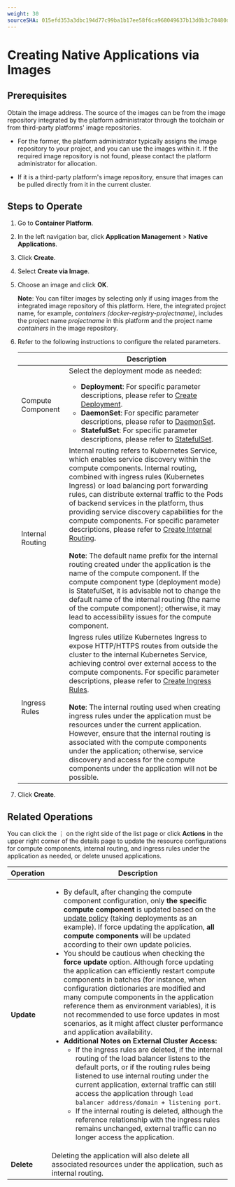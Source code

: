```yaml
---
weight: 30
sourceSHA: 015efd353a3dbc194d77c99ba1b17ee58f6ca968049637b13d0b3c78480d858f
---
```


# Creating Native Applications via Images

## Prerequisites

Obtain the image address. The source of the images can be from the image repository integrated by the platform administrator through the toolchain or from third-party platforms' image repositories.

- For the former, the platform administrator typically assigns the image repository to your project, and you can use the images within it. If the required image repository is not found, please contact the platform administrator for allocation.

- If it is a third-party platform's image repository, ensure that images can be pulled directly from it in the current cluster.

## Steps to Operate

1. Go to **Container Platform**.

2. In the left navigation bar, click **Application Management** > **Native Applications**.

3. Click **Create**.

4. Select **Create via Image**.

5. Choose an image and click **OK**.

   **Note**: You can filter images by selecting only if using images from the integrated image repository of this platform. Here, the integrated project name, for example, *containers (docker-registry-projectname)*, includes the project name *projectname* in this platform and the project name *containers* in the image repository.

6. Refer to the following instructions to configure the related parameters.

   |      | Description                                                                                                                                                                                                                                                                                                                                                                                   |
   | ---- | ----------------------------------------------------------------------------------------------------------------------------------------------------------------------------------------------------------------------------------------------------------------------------------------------------------------------------------------------------------------------------------------------- |
   | Compute Component | Select the deployment mode as needed: <ul><li>**Deployment**: For specific parameter descriptions, please refer to [Create Deployment](../application_workloads/deployment_create.mdx).</li><li>**DaemonSet**: For specific parameter descriptions, please refer to [DaemonSet](../application_workloads/deamonset_create.mdx).</li><li>**StatefulSet**: For specific parameter descriptions, please refer to [StatefulSet](../application_workloads/statefulset_create.mdx).</li></ul>                              |
   | Internal Routing | Internal routing refers to Kubernetes Service, which enables service discovery within the compute components. Internal routing, combined with ingress rules (Kubernetes Ingress) or load balancing port forwarding rules, can distribute external traffic to the Pods of backend services in the platform, thus providing service discovery capabilities for the compute components. For specific parameter descriptions, please refer to [Create Internal Routing](/application/building_application/functions/operation_after_creating/network_communications/service/create_service.mdx).<br /><br />**Note**: The default name prefix for the internal routing created under the application is the name of the compute component. If the compute component type (deployment mode) is StatefulSet, it is advisable not to change the default name of the internal routing (the name of the compute component); otherwise, it may lead to accessibility issues for the compute component. |
   | Ingress Rules | Ingress rules utilize Kubernetes Ingress to expose HTTP/HTTPS routes from outside the cluster to the internal Kubernetes Service, achieving control over external access to the compute components. For specific parameter descriptions, please refer to [Create Ingress Rules](/application/building_application/functions/operation_after_creating/network_communications/ingress/create_ingress.mdx).<br /><br />**Note**: The internal routing used when creating ingress rules under the application must be resources under the current application. However, ensure that the internal routing is associated with the compute components under the application; otherwise, service discovery and access for the compute components under the application will not be possible. |

7. Click **Create**.

## Related Operations

You can click the ⋮ on the right side of the list page or click **Actions** in the upper right corner of the details page to update the resource configurations for compute components, internal routing, and ingress rules under the application as needed, or delete unused applications.

| Operation | Description                                                                                                                                                                                                                                                                                                                                                                                                                                                                                      |
| ------ | ---------------------------------------------------------------------------------------------------------------------------------------------------------------------------------------------------------------------------------------------------------------------------------------------------------------------------------------------------------------------------------------------------------------------------------------------------------------------------------------------- |
| **Update** | <ul><li>By default, after changing the compute component configuration, only **the specific compute component** is updated based on the [update policy](../application_workloads/deployment_create.mdx#updatepolicy) (taking deployments as an example). If force updating the application, **all compute components** will be updated according to their own update policies.</li><li>You should be cautious when checking the **force update** option. Although force updating the application can efficiently restart compute components in batches (for instance, when configuration dictionaries are modified and many compute components in the application reference them as environment variables), it is not recommended to use force updates in most scenarios, as it might affect cluster performance and application availability.</li><li><b>Additional Notes on External Cluster Access:</b><ul><li>If the ingress rules are deleted, if the internal routing of the load balancer listens to the default ports, or if the routing rules being listened to use internal routing under the current application, external traffic can still access the application through `load balancer address/domain + listening port`.</li><li>If the internal routing is deleted, although the reference relationship with the ingress rules remains unchanged, external traffic can no longer access the application.</li></ul></li></ul> |
| **Delete** | Deleting the application will also delete all associated resources under the application, such as internal routing.                                                                                                                                                                                                                                                                                                                                                                                                                               |
